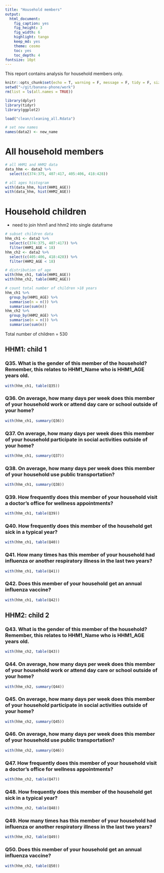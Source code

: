 ```yaml
---
title: "Household members"
output:
  html_document:
    fig_caption: yes
    fig_height: 3
    fig_width: 6
    highlight: tango
    keep_md: yes
    theme: cosmo
    toc: yes
    toc_depth: 4
fontsize: 10pt
---
```


This report contains analysis for household members only.

```r
knitr::opts_chunk$set(echo = T, warning = F, message = F, tidy = F, size = "small")
setwd("~/git/banana-phone/work")
rm(list = ls(all.names = TRUE))

library(dplyr)
library(tidyr)
library(ggplot2)

load("clean/cleaning_all.Rdata")

# set new names
names(data2) <- new_name
```

# All household members

```r
# all HHM1 and HHM2 data
data_hhm <- data2 %>%
  select(c(374:375, 407:417, 405:406, 418:428))

# all ages histogram
with(data_hhm, hist(HHM1_AGE))
with(data_hhm, hist(HHM2_AGE))

```


# Household children

- need to join hhm1 and hhm2 into single dataframe

```r
# subset children data
hhm_ch1 <- data2 %>%
  select(c(374:375, 407:417)) %>%
  filter(HHM1_AGE < 18)
hhm_ch2 <- data2 %>%
  select(c(405:406, 418:428)) %>%
  filter(HHM2_AGE < 18)

# distribution of age
with(hhm_ch1, table(HHM1_AGE))
with(hhm_ch2, table(HHM2_AGE))

# count total number of children >18 years
hhm_ch1 %>%
  group_by(HHM1_AGE) %>%
  summarise(n = n()) %>%
  summarise(sum(n))
hhm_ch2 %>%
  group_by(HHM2_AGE) %>%
  summarise(n = n()) %>%
  summarise(sum(n))

```

Total number of children = 530


## HHM1: child 1

### Q35. What is the gender of this member of the household?  Remember, this relates to HHM1_Name who is HHM1_AGE years old.

```r
with(hhm_ch1, table(Q35))

```

### Q36. On average, how many days per week does this member of your household work or attend day care or school outside of your home?

```r
with(hhm_ch1, summary(Q36))

```

### Q37. On average, how many days per week does this member of your household participate in social activities outside of your home?

```r
with(hhm_ch1, summary(Q37))

```

### Q38. On average, how many days per week does this member of your household use public transportation?

```r
with(hhm_ch1, summary(Q38))

```

### Q39. How frequently does this member of your household visit a doctor's office for wellness appointments?

```r
with(hhm_ch1, table(Q39))

```

### Q40. How frequently does this member of the household get sick in a typical year?

```r
with(hhm_ch1, table(Q40))

```

### Q41. How many times has this member of your household had influenza or another respiratory illness in the last two years?

```r
with(hhm_ch1, table(Q41))

```

### Q42. Does this member of your household get an annual influenza vaccine?

```r
with(hhm_ch1, table(Q42))

```


## HHM2: child 2

### Q43. What is the gender of this member of the household?  Remember, this relates to HHM1_Name who is HHM1_AGE years old.

```r
with(hhm_ch2, table(Q43))

```


### Q44. On average, how many days per week does this member of your household work or attend day care or school outside of your home?

```r
with(hhm_ch2, summary(Q44))

```

### Q45. On average, how many days per week does this member of your household participate in social activities outside of your home?

```r
with(hhm_ch2, summary(Q45))

```

### Q46. On average, how many days per week does this member of your household use public transportation?

```r
with(hhm_ch2, summary(Q46))

```

### Q47. How frequently does this member of your household visit a doctor's office for wellness appointments?

```r
with(hhm_ch2, table(Q47))

```

### Q48. How frequently does this member of the household get sick in a typical year?

```r
with(hhm_ch2, table(Q48))

```

### Q49. How many times has this member of your household had influenza or another respiratory illness in the last two years?
```r
with(hhm_ch2, table(Q49))

```

### Q50. Does this member of your household get an annual influenza vaccine?
```r
with(hhm_ch2, table(Q50))

```





